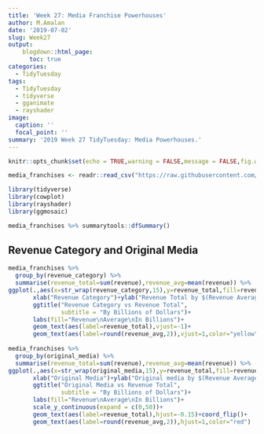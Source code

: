 ```yaml
---
title: 'Week 27: Media Franchise Powerhouses'
author: M.Amalan
date: '2019-07-02'
slug: Week27
output: 
    blogdown::html_page:
      toc: true
categories:
  - TidyTuesday
tags:
  - TidyTuesday
  - tidyverse
  - gganimate
  - rayshader
image:
  caption: ''
  focal_point: ''
summary: '2019 Week 27 TidyTuesday: Media Powerhouses.'   
---
```


```r
knitr::opts_chunk$set(echo = TRUE,warning = FALSE,message = FALSE,fig.width = 12,fig.height = 9)
```

```r
media_franchises <- readr::read_csv("https://raw.githubusercontent.com/rfordatascience/tidytuesday/master/data/2019/2019-07-02/media_franchises.csv")

library(tidyverse)
library(cowplot)
library(rayshader)
library(ggmosaic)

media_franchises %>% summarytools::dfSummary()
```

## Revenue Category and Original Media

```r
media_franchises %>%
  group_by(revenue_category) %>%
  summarise(revenue_total=sum(revenue),revenue_avg=mean(revenue)) %>%
ggplot(.,aes(x=str_wrap(revenue_category,15),y=revenue_total,fill=revenue_avg))+geom_col()+
       xlab("Revenue Category")+ylab("Revenue Total by $(Revenue Average by $)")+
       ggtitle("Revenue Category vs Revenue Total",
               subtitle = "By Billions of Dollars")+
       labs(fill="Revenue\nAverage\nIn Billions")+
       geom_text(aes(label=revenue_total),vjust=-1)+
       geom_text(aes(label=round(revenue_avg,2)),vjust=1,color="yellow")
  
media_franchises %>%
  group_by(original_media) %>%
  summarise(revenue_total=sum(revenue),revenue_avg=mean(revenue)) %>%
ggplot(.,aes(x=str_wrap(original_media,15),y=revenue_total,fill=revenue_avg))+geom_col()+
       xlab("Original Media")+ylab("Original media by $(Revenue Average by $)")+
       ggtitle("Original Media vs Revenue Total",
               subtitle = "By Billions of Dollars")+
       labs(fill="Revenue\nAverage\nIn Billions")+
       scale_y_continuous(expand = c(0,50))+
       geom_text(aes(label=revenue_total),hjust=-0.15)+coord_flip()+
       geom_text(aes(label=round(revenue_avg,2)),hjust=1,color="red")

```

